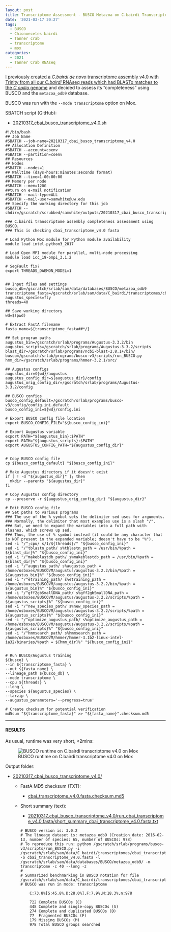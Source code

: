 ```yaml
---
layout: post
title: Transcriptome Assessment - BUSCO Metazoa on C.bairdi Transcriptome v4.0 on Mox
date: '2021-03-17 20:27'
tags:
  - BUSCO
  - Chionoecetes bairdi
  - Tanner crab
  - transcriptome
  - mox
categories:
  - 2021
  - Tanner Crab RNAseq
---
```

[I previously created a _C.bairdi_ _de novo_ transcriptome assembly v4.0 with Trinity from all our _C.bairdi_ RNAseq reads which had BLASTx matches to the _C.opilio_ genome](https://robertslab.github.io/sams-notebook/2021/03/17/Transcriptome-Assembly-C.bairdi-Transcriptome-v4.0-Using-Trinity-on-Mox.html) and decided to assess its "completeness" using BUSCO and the `metazoa_odb9` database.

BUSCO was run with the `--mode transcriptome` option on Mox.

SBATCH script (GitHub):

- [20210317_cbai_busco_transcriptome_v4.0.sh](https://github.com/RobertsLab/sams-notebook/blob/master/sbatch_scripts/20210317_cbai_busco_transcriptome_v4.0.sh)

```shell
#!/bin/bash
## Job Name
#SBATCH --job-name=20210317_cbai_busco_transcriptome_v4.0
## Allocation Definition
#SBATCH --account=coenv
#SBATCH --partition=coenv
## Resources
## Nodes
#SBATCH --nodes=1
## Walltime (days-hours:minutes:seconds format)
#SBATCH --time=1-00:00:00
## Memory per node
#SBATCH --mem=120G
##turn on e-mail notification
#SBATCH --mail-type=ALL
#SBATCH --mail-user=samwhite@uw.edu
## Specify the working directory for this job
#SBATCH --chdir=/gscratch/scrubbed/samwhite/outputs/20210317_cbai_busco_transcriptome_v4.0

### C.bairdi transcriptome assembly completeness assessment using BUSCO.
### This is checking cbai_transcriptome_v4.0 fasta

# Load Python Mox module for Python module availability
module load intel-python3_2017

# Load Open MPI module for parallel, multi-node processing
module load icc_19-ompi_3.1.2

# SegFault fix?
export THREADS_DAEMON_MODEL=1


## Input files and settings
busco_db=/gscratch/srlab/sam/data/databases/BUSCO/metazoa_odb9
transcriptome_fasta=/gscratch/srlab/sam/data/C_bairdi/transcriptomes/cbai_transcriptome_v4.0.fasta
augustus_species=fly
threads=40

## Save working directory
wd=$(pwd)

# Extract FastA filename
fasta_name=${transcriptome_fasta##*/}

## Set program paths
augustus_bin=/gscratch/srlab/programs/Augustus-3.3.2/bin
augustus_scripts=/gscratch/srlab/programs/Augustus-3.3.2/scripts
blast_dir=/gscratch/srlab/programs/ncbi-blast-2.8.1+/bin/
busco=/gscratch/srlab/programs/busco-v3/scripts/run_BUSCO.py
hmm_dir=/gscratch/srlab/programs/hmmer-3.2.1/src/

## Augustus configs
augustus_dir=${wd}/augustus
augustus_config_dir=${augustus_dir}/config
augustus_orig_config_dir=/gscratch/srlab/programs/Augustus-3.3.2/config

## BUSCO configs
busco_config_default=/gscratch/srlab/programs/busco-v3/config/config.ini.default
busco_config_ini=${wd}/config.ini

# Export BUSCO config file location
export BUSCO_CONFIG_FILE="${busco_config_ini}"

# Export Augustus variable
export PATH="${augustus_bin}:$PATH"
export PATH="${augustus_scripts}:$PATH"
export AUGUSTUS_CONFIG_PATH="${augustus_config_dir}"


# Copy BUSCO config file
cp ${busco_config_default} "${busco_config_ini}"

# Make Augustus directory if it doesn't exist
if [ ! -d "${augustus_dir}" ]; then
  mkdir --parents "${augustus_dir}"
fi

# Copy Augustus config directory
cp --preserve -r ${augustus_orig_config_dir} "${augustus_dir}"

# Edit BUSCO config file
## Set paths to various programs
### The use of the % symbol sets the delimiter sed uses for arguments.
### Normally, the delimiter that most examples use is a slash "/".
### But, we need to expand the variables into a full path with slashes, which screws up sed.
### Thus, the use of % symbol instead (it could be any character that is NOT present in the expanded variable; doesn't have to be "%").
sed -i "/^;cpu/ s/1/${threads}/" "${busco_config_ini}"
sed -i "/^tblastn_path/ s%tblastn_path = /usr/bin/%path = ${blast_dir}%" "${busco_config_ini}"
sed -i "/^makeblastdb_path/ s%makeblastdb_path = /usr/bin/%path = ${blast_dir}%" "${busco_config_ini}"
sed -i "/^augustus_path/ s%augustus_path = /home/osboxes/BUSCOVM/augustus/augustus-3.2.2/bin/%path = ${augustus_bin}%" "${busco_config_ini}"
sed -i "/^etraining_path/ s%etraining_path = /home/osboxes/BUSCOVM/augustus/augustus-3.2.2/bin/%path = ${augustus_bin}%" "${busco_config_ini}"
sed -i "/^gff2gbSmallDNA_path/ s%gff2gbSmallDNA_path = /home/osboxes/BUSCOVM/augustus/augustus-3.2.2/scripts/%path = ${augustus_scripts}%" "${busco_config_ini}"
sed -i "/^new_species_path/ s%new_species_path = /home/osboxes/BUSCOVM/augustus/augustus-3.2.2/scripts/%path = ${augustus_scripts}%" "${busco_config_ini}"
sed -i "/^optimize_augustus_path/ s%optimize_augustus_path = /home/osboxes/BUSCOVM/augustus/augustus-3.2.2/scripts/%path = ${augustus_scripts}%" "${busco_config_ini}"
sed -i "/^hmmsearch_path/ s%hmmsearch_path = /home/osboxes/BUSCOVM/hmmer/hmmer-3.1b2-linux-intel-ia32/binaries/%path = ${hmm_dir}%" "${busco_config_ini}"


# Run BUSCO/Augustus training
${busco} \
--in ${transcriptome_fasta} \
--out ${fasta_name} \
--lineage_path ${busco_db} \
--mode transcriptome \
--cpu ${threads} \
--long \
--species ${augustus_species} \
--tarzip \
--augustus_parameters='--progress=true'

# Create checksum for potential verification
md5sum "${transcriptome_fasta}" >> "${fasta_name}".checksum.md5
```

---

#### RESULTS

As usual, runtime was very short, <2mins:

![BUSCO runtime on C.bairdi transcriptome v4.0 on Mox](https://github.com/RobertsLab/sams-notebook/blob/master/images/screencaps/20210317_cbai_busco_transcriptome_v4.0_runtime.png?raw=true)

Output folder:

- [20210317_cbai_busco_transcriptome_v4.0/](https://gannet.fish.washington.edu/Atumefaciens/20210317_cbai_busco_transcriptome_v4.0/)

  - FastA MD5 checksum (TXT):

    - [cbai_transcriptome_v4.0.fasta.checksum.md5](https://gannet.fish.washington.edu/Atumefaciens/20210317_cbai_busco_transcriptome_v4.0/cbai_transcriptome_v4.0.fasta.checksum.md5)

  - Short summary (text):

    - [20210317_cbai_busco_transcriptome_v4.0/run_cbai_transcriptome_v4.0.fasta/short_summary_cbai_transcriptome_v4.0.fasta.txt](https://gannet.fish.washington.edu/Atumefaciens/20210317_cbai_busco_transcriptome_v4.0/run_cbai_transcriptome_v4.0.fasta/short_summary_cbai_transcriptome_v4.0.fasta.txt)


    ```
    # BUSCO version is: 3.0.2
    # The lineage dataset is: metazoa_odb9 (Creation date: 2016-02-13, number of species: 65, number of BUSCOs: 978)
    # To reproduce this run: python /gscratch/srlab/programs/busco-v3/scripts/run_BUSCO.py -i /gscratch/srlab/sam/data/C_bairdi/transcriptomes/cbai_transcriptome_v4.0.fasta -o cbai_transcriptome_v4.0.fasta -l /gscratch/srlab/sam/data/databases/BUSCO/metazoa_odb9/ -m transcriptome -c 40 --long -z
    #
    # Summarized benchmarking in BUSCO notation for file /gscratch/srlab/sam/data/C_bairdi/transcriptomes/cbai_transcriptome_v4.0.fasta
    # BUSCO was run in mode: transcriptome

    	C:73.8%[S:45.8%,D:28.0%],F:7.9%,M:18.3%,n:978

    	722	Complete BUSCOs (C)
    	448	Complete and single-copy BUSCOs (S)
    	274	Complete and duplicated BUSCOs (D)
    	77	Fragmented BUSCOs (F)
    	179	Missing BUSCOs (M)
    	978	Total BUSCO groups searched
      ```
